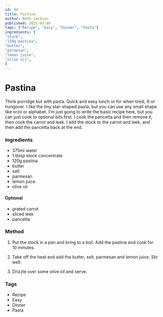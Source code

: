 ```yaml
---
id: 84
title: Pastina
author: Beth Jackson
published: 2025-03-05
tags: ["Recipe", "Easy", "Dinner", "Pasta"]
ingredients: [
"stock",
"150g pastina",
"butter",
"parmesan",
"lemon juice",
"olive oil",
]
---
```


# Pastina

<BlogTextWrapper>

Think porridge but with pasta. Quick and easy lunch or for when tired, ill or hungover. I like the tiny star-shaped pasta, but you can use any small shape like orzo or alphabet. I'm just going to write the basic recipe here, but you can just cook to optional bits first. I cook the pancetta and then remove it, then cook the carrot and leek. I add the stock to the carrot and leek, and then add the pancetta back at the end.

</BlogTextWrapper>

<BlogTextWrapper>

### Ingredients

- 375ml water
- 1 tblsp stock concentrate
- 120g pastina
- butter
- salt
- parmesan
- lemon juice
- olive oil

#### Optional

- grated carrot
- sliced leek
- pancetta

</BlogTextWrapper>

<BlogTextWrapper>

### Method

1. Put the stock in a pan and bring to a boil. Add the pastina and cook for 10 minutes.

2. Take off the heat and add the butter, salt, parmesan and lemon juice. Stir well.

3. Drizzle over some olive oil and serve.

</BlogTextWrapper>

<BlogTextWrapper>

### Tags

- Recipe
- Easy
- Dinner
- Pasta

</BlogTextWrapper>
